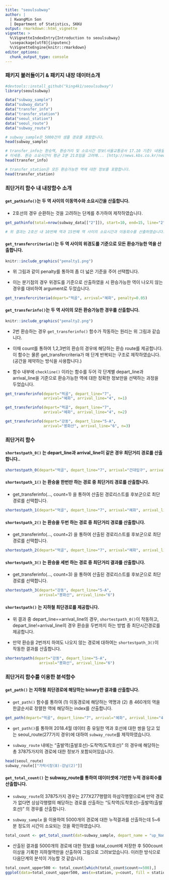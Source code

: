 ```yaml
---
title: "seoulsubway"
author: |
  | KwangMin Son
  | Department of Statistics, SKKU
output: rmarkdown::html_vignette
vignette: >
  %\VignetteIndexEntry{Introduction to seoulsubway}
  \usepackage[utf8]{inputenc}
  %\VignetteEngine{knitr::rmarkdown}
editor_options: 
  chunk_output_type: console
---
```


### 패키지 불러들이기 & 패키지 내장 데이터소개
```r
#devtools::install_github("king4k1/seoulsubway")
library(seoulsubway)

data("subway_sample")
data("subway_data")
data("transfer_info")
data("transfer_station")
data("seoul_station")
data("seoul_route")
data("subway_route")

# subway_sample은 5000건의 샘플 경로를 포함합니다.
head(subway_sample)

# transfer_info는 환승역, 환승거리 및 소요시간 정보(서울교통공사 17.10 기준) 내용을 포함합니다. 이때 제공되지 않는 정보에 대하여 평균 환승시간 2.35(2분 21초) 입력하였습니다.
# 이세중. 환승 소요시간이 평균 2분 21초임을 고려해... [http://news.kbs.co.kr/news/view.do?ncd=3501669]
head(transfer_info)

# transfer_station은 모든 환승가능한 역에 대한 정보를 포함합니다.
head(transfer_station)
```


### 최단거리 함수 내 내장함수 소개

#### `get_pathinfo()`는 두 역 사이의 이동역수와 소요시간을 산출합니다. 

* 2호선의 경우 순환하는 것을 고려하는 단계를 추가하여 제작하였습니다.

```r
get_pathinfo(total=nrow(subway_data[["2"]]), start=10, end=15, line="2")

# 위 결과는 2호선 내 10번째 역과 15번째 역 사이의 소요시간과 이동회수를 산출하였습니다.
```

#### `get_transfercriteria()`는 두 역 사이의 위경도를 기준으로 모든 환승가능한 역을 산출합니다. 

```r
knitr::include_graphics("penalty1.png")
```

* 위 그림과 같이 penalty를 통하여 좀 더 넓은 기준을 주어 선택합니다.

* 이는 분기점의 경우 위경도를 기준으로 산출하였을 시 환승가능한 역이 나오지 않는 경우를 대비하여 argument로 두었습니다.

```r
get_transfercriteria(depart="먹골", arrival="혜화", penalty=0.05)
```

#### `get_transferinfo()`는 두 역 사이의 모든 환승가능한 경우를 산출합니다.

```r
knitr::include_graphics("penalty2.png")
```

* 2번 환승하는 경우 `get_transferinfo()` 함수가 작동하는 원리는 위 그림과 같습니다.

* 이때 count를 통하여 1,2,3번의 환승의 경우에 해당하는 환승 route를 제공합니다. 이 함수는 물론 get_transfercriteria가 매 단계 반복되는 구조로 제작하였습니다.(공간을 제약하는 방식을 사용합니다.)

* 함수 내부에 `checkline()` 이라는 함수를 두어 각 단계별 depart_line과 arrival_line을 기준으로 환승가능한 역에 대한 정확한 정보만을 선택하는 과정을 두었습니다.

```r
get_transferinfo(depart="먹골", depart_line="7", 
                 arrival="혜화", arrival_line="4", n=1)

get_transferinfo(depart="먹골", depart_line="7", 
                 arrival="혜화", arrival_line="4", n=2)

get_transferinfo(depart="강동", depart_line="5-A", 
                 arrival="봉화산", arrival_line="6", n=3)
```


### 최단거리 함수 

#### `shortestpath_0()` 는 depart_line과 arrival_line이 같은 경우 최단거리 경로를 산출합니다..

```r
shortestpath_0(depart="먹골", depart_line="7", arrival="건대입구", arrival_line="7")
```


#### `shortestpath_1()` 는 환승을 한번만 하는 경로 중 최단거리 경로를 산출합니다.

* get_transferinfo(..., count=1) 을 통하여 산출된 경로리스트를 후보군으로 최단경로를 선택합니다.

```r
shortestpath_1(depart="먹골", depart_line="7", arrival="혜화", arrival_line="4")
```


#### `shortestpath_2()` 는 환승을 두번 하는 경로 중 최단거리 경로를 산출합니다.

* get_transferinfo(..., count=2) 을 통하여 산출된 경로리스트를 후보군으로 최단경로를 선택합니다.

```r
shortestpath_2(depart="먹골", depart_line="7", arrival="혜화", arrival_line="4")
```


#### `shortestpath_3()` 는 환승을 세번 하는 경로 중 최단거리 결과를 산출합니다.

* get_transferinfo(..., count=3) 을 통하여 산출된 경로리스트를 후보군으로 최단경로를 선택합니다.

```r
shortestpath_3(depart="강동", depart_line="5-A", 
               arrival="봉화산", arrival_line="6")
```


#### `shortestpath()` 는 지하철 최단경로를 제공합니다.

* 위 결과 중 depart_line==arrival_line의 경우, `shortestpath_0()`이 작동하고, depart_line!=arrival_line의 경우 환승을 두번까지 하는 방법 중 최단시간경로를 제공합니다.

* 만약 환승을 2번까지 하여도 나오지 않는 경로에 대하여는 `shortestpath_3()`이 작동한 결과를 산출합니다.

```r
shortestpath(depart="강동", depart_line="5-A", 
               arrival="봉화산", arrival_line="6")
```

### 최단거리 함수를 이용한 분석함수

#### `get_path()` 는 지하철 최단경로에 해당하는 binary한 결과를 산출합니다.

* `get_path()` 함수를 통하여 (1) 이동경로에 해당하는 역명과 (2) 총 460개의 역을 한글순서로 정렬한 역에 해당하는 index를 산출합니다.
```r
get_path(depart="먹골", depart_line="7", arrival="혜화", arrival_line="4")
```

* `get_path()`를 통하여 2018.4월 데이터 중 유일한 역과 호선에 대한 쌍을 담고 있는 seoul_route(277가지 경우)에 대하여 `subway_route`를 제작하였습니다.

* `subway_route` 내에는 "출발역(출발호선)-도착역(도착호선)" 의 경우에 해당하는 총 37875가지의 경로에 대한 정보가 포함되어있습니다.

```r
head(seoul_route)
subway_route[["가락시장(8)-강남(2)"]]
```


#### `get_total_count()` 는 subway_route를 통하여 데이터셋에 기반한 누적 경유회수를 산출합니다.

* `subway_route`의 37875가지 경우는 277X277행렬의 하삼각행렬으로써 만약 경로가 없다면 상삼각행렬의 해당하는 경로를 산출하는 "도착역(도착호선)-출발역(출발호선)" 의 경우를 산출합니다.

* `subway_sample` 을 이용하여 5000개의 경로에 대한 누적결과를 산출하는데 5~6분 정도의 시간이 소요되는 것을 확인하였습니다. 

```r
total_count <- get_total_count(dat=subway_sample, depart_name = "up_Name", depart_line_name = "up_Line", arrival_name = "down_Name", arrival_line_name = "down_Line")
```

* 산출된 결과를 5000개의 경로에 대한 정보를 total_count에 저장한 후 500count 이상을 기록한 지하철역만을 산출하여 그림으로 그려보았습니다. 이러한 방식으로 다음단계의 분석이 가능할 것 같습니다.

```r
total_count_upper500 <- total_count[which(total_count$count>=500),]
ggplot(data=total_count_upper500, aes(x=station, y=count, fill = station)) + geom_bar(stat="identity") +  theme(axis.text.x=element_text(angle=90, face="bold")) + theme(legend.position="none")
```

